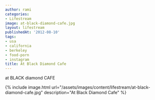 ```yaml
---
author: rami
categories:
- Lifestream
image: at-black-diamond-cafe.jpg
layout: lifestream
publishedAt: '2012-08-10'
tags:
- usa
- california
- berkeley
- food-porn
- instagram
title: At Black Diamond Cafe
---
```


at BLACK diamond CAFE

{% include image.html url="/assets/images/content/lifestream/at-black-diamond-cafe.jpg" description="At Black Diamond Cafe" %}